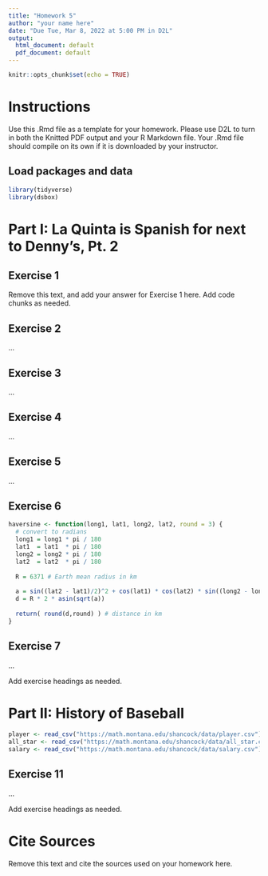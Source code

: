 ```yaml
---
title: "Homework 5"
author: "your name here"
date: "Due Tue, Mar 8, 2022 at 5:00 PM in D2L"
output:
  html_document: default
  pdf_document: default
---
```


```r
knitr::opts_chunk$set(echo = TRUE)
```

# Instructions

Use this .Rmd file as a template for your homework. Please use D2L to turn 
in both the Knitted PDF output and your R Markdown file. Your .Rmd file 
should compile on its own if it is downloaded by your instructor.

## Load packages and data

```r
library(tidyverse) 
library(dsbox) 
```

# Part I: La Quinta is Spanish for next to Denny's, Pt. 2

## Exercise 1

Remove this text, and add your answer for Exercise 1 here.
Add code chunks as needed.

## Exercise 2

...

## Exercise 3

...

## Exercise 4

...

## Exercise 5

...


## Exercise 6

```r
haversine <- function(long1, lat1, long2, lat2, round = 3) {
  # convert to radians
  long1 = long1 * pi / 180
  lat1  = lat1  * pi / 180
  long2 = long2 * pi / 180
  lat2  = lat2  * pi / 180
  
  R = 6371 # Earth mean radius in km
  
  a = sin((lat2 - lat1)/2)^2 + cos(lat1) * cos(lat2) * sin((long2 - long1)/2)^2
  d = R * 2 * asin(sqrt(a))
  
  return( round(d,round) ) # distance in km
}
```

## Exercise 7


...

Add exercise headings as needed.

# Part II: History of Baseball

```r
player <- read_csv("https://math.montana.edu/shancock/data/player.csv")
all_star <- read_csv("https://math.montana.edu/shancock/data/all_star.csv")
salary <- read_csv("https://math.montana.edu/shancock/data/salary.csv")
```

## Exercise 11

...

Add exercise headings as needed.


# Cite Sources

Remove this text and cite the sources used on your homework here.